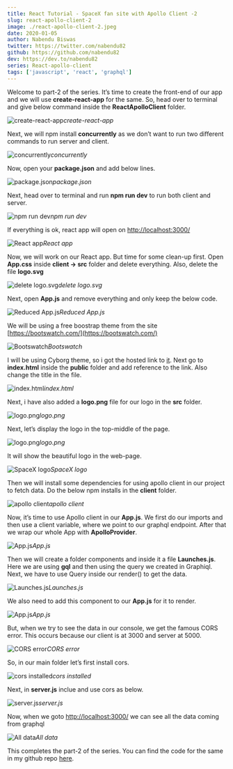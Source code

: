 ```yaml
---
title: React Tutorial - SpaceX fan site with Apollo Client -2
slug: react-apollo-client-2
image: ./react-apollo-client-2.jpeg
date: 2020-01-05
author: Nabendu Biswas
twitter: https://twitter.com/nabendu82
github: https://github.com/nabendu82
dev: https://dev.to/nabendu82
series: React-apollo-client
tags: ['javascript', 'react', 'graphql']
---
```


Welcome to part-2 of the series. It’s time to create the front-end of our app and we will use **create-react-app** for the same. So, head over to terminal and give below command inside the **ReactApolloClient** folder.

![create-react-app](https://ik.imagekit.io/thewebdev/SpaceX/2/1_JMxhW9qqt.png)*create-react-app*

Next, we will npm install **concurrently** as we don’t want to run two different commands to run server and client.

![concurrently](https://ik.imagekit.io/thewebdev/SpaceX/2/2_PXrOPj7bV.png)*concurrently*

Now, open your **package.json** and add below lines.

![package.json](https://ik.imagekit.io/thewebdev/SpaceX/2/3_GRqmkEDJO1.png)*package.json*

Next, head over to terminal and run **npm run dev** to run both client and server.

![npm run dev](https://ik.imagekit.io/thewebdev/SpaceX/2/4_zu3wocOBvW.png)*npm run dev*

If everything is ok, react app will open on [http://localhost:3000/](http://localhost:3000/)

![React app](https://ik.imagekit.io/thewebdev/SpaceX/2/5_7kmXb6NDz.png)*React app*

Now, we will work on our React app. But time for some clean-up first. Open **App.css** inside **client -> src** folder and delete everything. Also, delete the file **logo.svg**

![delete logo.svg](https://ik.imagekit.io/thewebdev/SpaceX/2/6_pyGgFiMZO.png)*delete logo.svg*

Next, open **App.js** and remove everything and only keep the below code.

![Reduced App.js](https://ik.imagekit.io/thewebdev/SpaceX/2/7_zF481Q0Jn.png)*Reduced App.js*

We will be using a free boostrap theme from the site [https://bootswatch.com/](https://bootswatch.com/)

![Bootswatch](https://ik.imagekit.io/thewebdev/SpaceX/2/8_H6tE-Psb6.png)*Bootswatch*

I will be using Cyborg theme, so i got the hosted link to [it](https://bootswatch.com/4/cyborg/bootstrap.min.css). Next go to **index.html** inside the **public** folder and add reference to the link. Also change the title in the file.

![index.html](https://ik.imagekit.io/thewebdev/SpaceX/2/9_s6wMrlTId.png)*index.html*

Next, i have also added a **logo.png** file for our logo in the **src** folder.

![logo.png](https://ik.imagekit.io/thewebdev/SpaceX/2/10_QsL7LZI4be.png)*logo.png*

Next, let’s display the logo in the top-middle of the page.

![logo.png](https://ik.imagekit.io/thewebdev/SpaceX/2/11_Csy9csziM.png)*logo.png*

It will show the beautiful logo in the web-page.

![SpaceX logo](https://ik.imagekit.io/thewebdev/SpaceX/2/12_EKWLFGeZW.png)*SpaceX logo*

Then we will install some dependencies for using apollo client in our project to fetch data. Do the below npm installs in the **client** folder.

![apollo client](https://ik.imagekit.io/thewebdev/SpaceX/2/13_XvngCdngx.png)*apollo client*

Now, it’s time to use Apollo client in our **App.js**. We first do our imports and then use a client variable, where we point to our graphql endpoint. After that we wrap our whole App with **ApolloProvider**.

![App.js](https://ik.imagekit.io/thewebdev/SpaceX/2/14_jaB82clr0.png)*App.js*

Then we will create a folder components and inside it a file **Launches.js**. Here we are using **gql** and then using the query we created in Graphiql. Next, we have to use Query inside our render() to get the data.

![Launches.js](https://ik.imagekit.io/thewebdev/SpaceX/2/15_r1DO2a4X0.png)*Launches.js*

We also need to add this component to our **App.js** for it to render.

![App.js](https://ik.imagekit.io/thewebdev/SpaceX/2/16_xt5NXCfLD_.png)*App.js*

But, when we try to see the data in our console, we get the famous CORS error. This occurs because our client is at 3000 and server at 5000.

![CORS error](https://ik.imagekit.io/thewebdev/SpaceX/2/17_i6vmITKXr.png)*CORS error*

So, in our main folder let’s first install cors.

![cors installed](https://ik.imagekit.io/thewebdev/SpaceX/2/18_jUrqhIGUm.png)*cors installed*

Next, in **server.js** inclue and use cors as below.

![server.js](https://ik.imagekit.io/thewebdev/SpaceX/2/19_-sII_d-Dl.png)*server.js*

Now, when we goto [http://localhost:3000/](http://localhost:3000/) we can see all the data coming from graphql

![All data](https://ik.imagekit.io/thewebdev/SpaceX/2/20_ie_Q4GZ9x.png)*All data*

This completes the part-2 of the series. You can find the code for the same in my github repo [here](https://github.com/nabendu82/ReactApolloClient).

